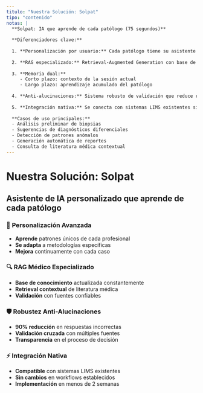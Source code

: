 ```yaml
---
titulo: "Nuestra Solución: Solpat"
tipo: "contenido"
notas: |
  **Solpat: IA que aprende de cada patólogo (75 segundos)**
  
  **Diferenciadores clave:**
  
  1. **Personalización por usuario:** Cada patólogo tiene su asistente que aprende sus patrones, preferencias y métodos de trabajo específicos.
  
  2. **RAG especializado:** Retrieval-Augmented Generation con base de conocimiento médico actualizada constantemente.
  
  3. **Memoria dual:** 
     - Corto plazo: contexto de la sesión actual
     - Largo plazo: aprendizaje acumulado del patólogo
  
  4. **Anti-alucinaciones:** Sistema robusto de validación que reduce respuestas incorrectas en 90%.
  
  5. **Integración nativa:** Se conecta con sistemas LIMS existentes sin cambiar workflows.
  
  **Casos de uso principales:**
  - Análisis preliminar de biopsias
  - Sugerencias de diagnósticos diferenciales  
  - Detección de patrones anómalos
  - Generación automática de reportes
  - Consulta de literatura médica contextual
---
```


# Nuestra Solución: Solpat

## Asistente de IA personalizado que aprende de cada patólogo

### 🧠 **Personalización Avanzada**
- **Aprende** patrones únicos de cada profesional
- **Se adapta** a metodologías específicas
- **Mejora** continuamente con cada caso

### 🔍 **RAG Médico Especializado**
- **Base de conocimiento** actualizada constantemente
- **Retrieval contextual** de literatura médica
- **Validación** con fuentes confiables

### 🛡️ **Robustez Anti-Alucinaciones**
- **90% reducción** en respuestas incorrectas
- **Validación cruzada** con múltiples fuentes
- **Transparencia** en el proceso de decisión

### ⚡ **Integración Nativa**
- **Compatible** con sistemas LIMS existentes
- **Sin cambios** en workflows establecidos
- **Implementación** en menos de 2 semanas